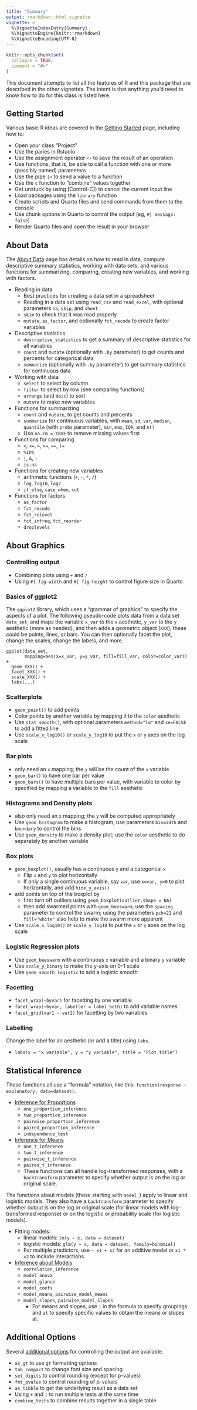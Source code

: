 ```yaml
---
title: "Summary"
output: rmarkdown::html_vignette
vignette: >
  %\VignetteIndexEntry{Summary}
  %\VignetteEngine{knitr::rmarkdown}
  %\VignetteEncoding{UTF-8}
---
```


```r
knitr::opts_chunk$set(
  collapse = TRUE,
  comment = "#>"
)
```

This document attempts to list all the features of R and this package that are described in the other vignettes. The intent is that anything you'd need to know how to do for this class is listed here.

## Getting Started

Various basic R ideas are covered in the [Getting Started](starting) page, including how to:

-   Open your class "Project"
-   Use the panes in Rstudio
-   Use the assignment operator `<-` to save the result of an operation
-   Use functions, that is, be able to call a function with one or more (possibly named) parameters
-   Use the pipe `|>` to send a value to a function
-   Use the `c` function to "combine" values together
-   Get unstuck by using [Control-C]) to cancel the current input line
-   Load packages using the `library` function
-   Create scripts and Quarto files and send commands from them to the console
-   Use chunk options in Quarto to control the output (eg, `#| message: false`)
-   Render Quarto files and open the result in your browser

## About Data

The [About Data](data) page has details on how to read in data, compute descriptive summary statistics, working with data sets, and various functions for summarizing, comparing, creating new variables, and working with factors.

-   Reading in data
    -   Best practices for creating a data set in a spreadsheet
    -   Reading in a data set using `read_csv` and `read_excel`, with optional parameters `na`, `skip`, and `sheet`
    -   `skim` to check that it was read properly
    -   `mutate`, `as_factor`, and optionally `fct_recode` to create factor variables
-   Descriptive statistics
    -   `descriptive_statistics` to get a summary of descriptive statistics for all variables
    -   `count` and `mutate` (optionally with `.by` parameter) to get counts and percents for categorical data
    -   `summarize` (optionally with `.by` parameter) to get summary statistics for continuous data
-   Working with data
    -   `select` to select by column
    -   `filter` to select by row (see comparing functions)
    -   `arrange` (and `desc`) to sort
    -   `mutate` to make new variables
-   Functions for summarizing
    -   `count` and `mutate`, to get counts and percents
    -   `summarize` for continuous variables, with `mean`, `sd`, `var`, `median`, `quantile` (with `probs` parameter), `min`, `max`, `IQR`, and `n()`
    -   Use `na.rm = TRUE` to remove missing values first
-   Functions for comparing
    -   `<`, `<=`, `>`, `>=`, `==`, `!=`
    -   `%in%`
    -   `|`, `&`, `!`
    -   `is.na`
-   Functions for creating new variables
    -   arithmetic functions (`+`, `-`, `*`, `/`)
    -   `log`, `log10`, `log2`
    -   `if_else`, `case_when`, `cut`
-   Functions for factors
    -   `as_factor`
    -   `fct_recode`
    -   `fct_relevel`
    -   `fct_infreq`, `fct_reorder`
    -   `droplevels`

## About Graphics

### Controlling output

-   Combining plots using `+` and `/`
-   Using `#| fig-width` and `#| fig-height` to control figure size in Quarto

### Basics of ggplot2

The `ggplot2` library, which uses a "grammar of graphics" to specify the aspects of a plot. The following pseudo-code plots data from a data set `data_set`, and maps the variable `x_var` to the `x` aesthetic, `y_var` to the `y` aesthetic (more as needed), and then adds a geometric object (`XXX`); these could be points, lines, or bars. You can then optionally facet the plot, change the scales, change the labels, and more.

```
ggplot(data_set, 
       mapping=aes(x=x_var, y=y_var, fill=fill_var, color=color_var)) +
  geom_XXX() +
  facet_XXX() +
  scale_XXX() +
  labs(...)
```

### Scatterplots

-   `geom_point()` to add points
-   Color points by another variable by mapping it to the `color` aesthetic
-   Use `stat_smooth()`, with optional parameters `method="lm"` and `se=FALSE` to add a fitted line
-   Use `scale_x_log10()` or `scale_y_log10` to put the `x` or `y` axes on the log scale

### Bar plots

-   only need an `x` mapping; the `y` will be the count of the `x` variable
-   `geom_bar()` to have one bar per value
-   `geom_bars()` to have multiple bars per value, with variable to color by specified by mapping a variable to the `fill` aesthetic

### Histograms and Density plots

-   also only need an `x` mapping; the `y` will be computed appropriately
-   Use `geom_histogram` to make a histogram; use parameters `binwidth` and `boundary` to control the bins
-   Use `geom_density` to make a density plot; use the `color` aesthetic to do separately by another variable

### Box plots
-   `geom_boxplot()`, usually has a continuous `y` and a categorical `x`
    -   Flip `x` and `y` to plot horizontally
    -   If only a single continuous variable, say `var`, use `x=var, y=0` to plot horizontally, and add `hide_y_axis()`
-   add points on top of the boxplot by
    -   first turn off outliers using `geom_boxplot(outlier.shape = NA)`
    -   then add swarmed points with `geom_beeswarm`; use the `spacing` parameter to control the swarm; using the parameters `pch=21` and `fill="white"` also help to make the swarm more apparent
-   Use `scale_x_log10()` or `scale_y_log10` to put the `x` or `y` axes on the log scale

### Logistic Regression plots

-   Use `geom_beeswarm` with a continuous `x` variable and a binary `y` variable
-   Use `scale_y_binary` to make the y-axis on 0-1 scale
-   Use `geom_smooth_logistic` to add a logistic smooth

### Facetting

-   `facet_wrap(~byvar)` for facetting by one variable
-   `facet_wrap(~byvar, labeller = label_both)` to add variable names
-   `facet_grid(var1 ~ var2)` for facetting by two variables

### Labelling

Change the label for an aesthetic (or add a title) using `labs`.

-   `labs(x = "x variable", y = "y variable", title = "Plot title")`


## Statistical Inference

These functions all use a "formula" notation, like this: `function(response ~ explanatory, data=dataset)`.

-   [Inference for Proportions](proportions)
    -   `one_proportion_inference`
    -   `two_proportion_inference`
    -   `pairwise_proportion_inference`
    -   `paired_proportion_inference`
    -   `independence_test`
-   [Inference for Means](means)
    -   `one_t_inference`
    -   `two_t_inference`
    -   `pairwise_t_inference`
    -   `paired_t_inference`
    -   These functions can all handle log-transformed responses, with a `backtransform` parameter to specify whether output is on the log or original scale.

The functions about models (those starting with `model_`) apply to linear and logistic models. They also have a `backtransform` parameter to specify whether output is on the log or original scale (for linear models with log-transformed response) or on the logistic or probability scale (for logistic models).

-   Fitting models:
    -   linear models: `lm(y ~ x, data = dataset)`
    -   logistic models: `glm(y ~ x, data = dataset, family=binomial)`
    -   For multiple predictors, use `~ x1 + x2` for an additive model or `x1 * x2` to include interactions
-   [Inference about Models](models)
    -   `correlation_inference`
    -   `model_anova`
    -   `model_glance`
    -   `model_coefs`
    -   `model_means`, `pairwise_model_means`
    -   `model_slopes`, `pairwise_model_slopes`
        -   For means and slopes, use `|` in the formula to specify groupings and `at` to specify specific values to obtain the means or slopes at.

## Additional Options

Several [additional options](options) for controlling the output are available.

-   `as_gt` to use `gt` formatting options
-   `tab_compact` to change font size and spacing
-   `set_digits` to control rounding (except for p-values)
-   `fmt_pvalue` to control rounding of p-values
-   `as_tibble` to get the underlying result as a data set
-   Using `+` and `|` to run multiple tests at the same time
-   `combine_tests` to combine results together in a single table
